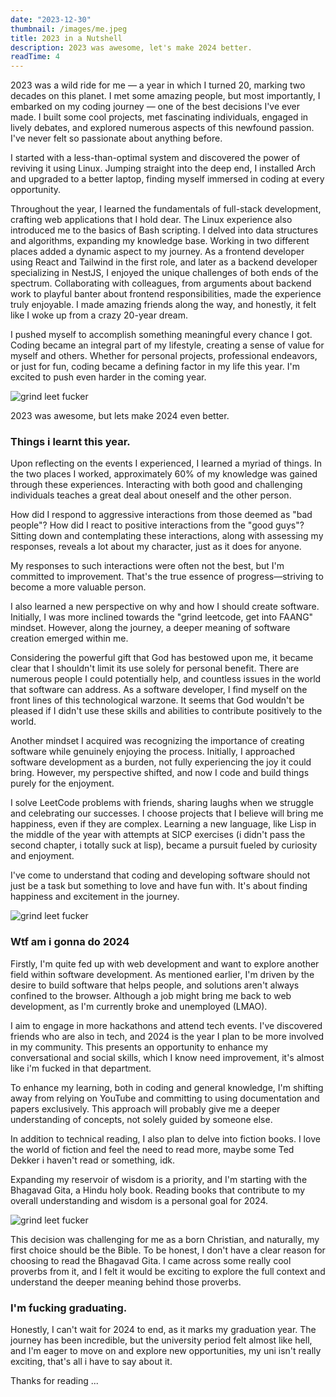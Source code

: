 ---
date: "2023-12-30"
thumbnail: /images/me.jpeg
title: 2023 in a Nutshell
description: 2023 was awesome, let's make 2024 better.
readTime: 4
---

2023 was a wild ride for me — a year in which I turned 20, marking two decades on this planet. I met some amazing people, but most importantly, I embarked on my coding journey — one of the best decisions I've ever made. I built some cool projects, met fascinating individuals, engaged in lively debates, and explored numerous aspects of this newfound passion. I've never felt so passionate about anything before.

I started with a less-than-optimal system and discovered the power of reviving it using Linux. Jumping straight into the deep end, I installed Arch and upgraded to a better laptop, finding myself immersed in coding at every opportunity.

Throughout the year, I learned the fundamentals of full-stack development, crafting web applications that I hold dear. The Linux experience also introduced me to the basics of Bash scripting. I delved into data structures and algorithms, expanding my knowledge base. Working in two different places added a dynamic aspect to my journey. As a frontend developer using React and Tailwind in the first role, and later as a backend developer specializing in NestJS, I enjoyed the unique challenges of both ends of the spectrum. Collaborating with colleagues, from arguments about backend work to playful banter about frontend responsibilities, made the experience truly enjoyable. I made amazing friends along the way, and honestly, it felt like I woke up from a crazy 20-year dream.

I pushed myself to accomplish something meaningful every chance I got. Coding became an integral part of my lifestyle, creating a sense of value for myself and others. Whether for personal projects, professional endeavors, or just for fun, coding became a defining factor in my life this year. I'm excited to push even harder in the coming year.


![grind leet fucker](/images/blog/github2023.png)

2023 was awesome, but lets make 2024 even better.

### Things i learnt this year.

Upon reflecting on the events I experienced, I learned a myriad of things. In the two places I worked, approximately 60% of my knowledge was gained through these experiences. Interacting with both good and challenging individuals teaches a great deal about oneself and the other person.

How did I respond to aggressive interactions from those deemed as "bad people"? How did I react to positive interactions from the "good guys"? Sitting down and contemplating these interactions, along with assessing my responses, reveals a lot about my character, just as it does for anyone.

My responses to such interactions were often not the best, but I'm committed to improvement. That's the true essence of progress—striving to become a more valuable person.

I also learned a new perspective on why and how I should create software. Initially, I was more inclined towards the "grind leetcode, get into FAANG" mindset. However, along the journey, a deeper meaning of software creation emerged within me.

Considering the powerful gift that God has bestowed upon me, it became clear that I shouldn't limit its use solely for personal benefit. There are numerous people I could potentially help, and countless issues in the world that software can address. As a software developer, I find myself on the front lines of this technological warzone. It seems that God wouldn't be pleased if I didn't use these skills and abilities to contribute positively to the world.

Another mindset I acquired was recognizing the importance of creating software while genuinely enjoying the process. Initially, I approached software development as a burden, not fully experiencing the joy it could bring. However, my perspective shifted, and now I code and build things purely for the enjoyment.

I solve LeetCode problems with friends, sharing laughs when we struggle and celebrating our successes. I choose projects that I believe will bring me happiness, even if they are complex. Learning a new language, like Lisp in the middle of the year with attempts at SICP exercises (i didn't pass the second chapter, i totally suck at lisp), became a pursuit fueled by curiosity and enjoyment.

I've come to understand that coding and developing software should not just be a task but something to love and have fun with. It's about finding happiness and excitement in the journey.

![grind leet fucker](/images/blog/codemindset.png)

### Wtf am i gonna do 2024

Firstly, I'm quite fed up with web development and want to explore another field within software development. As mentioned earlier, I'm driven by the desire to build software that helps people, and solutions aren't always confined to the browser. Although a job might bring me back to web development, as I'm currently broke and unemployed (LMAO).

I aim to engage in more hackathons and attend tech events. I've discovered friends who are also in tech, and 2024 is the year I plan to be more involved in my community. This presents an opportunity to enhance my conversational and social skills, which I know need improvement, it's almost like i'm fucked in that department.

To enhance my learning, both in coding and general knowledge, I'm shifting away from relying on YouTube and committing to using documentation and papers exclusively. This approach will probably give me a deeper understanding of concepts, not solely guided by someone else.

In addition to technical reading, I also plan to delve into fiction books. I love the world of fiction and feel the need to read more, maybe some Ted Dekker i haven't read or something, idk.

Expanding my reservoir of wisdom is a priority, and I'm starting with the Bhagavad Gita, a Hindu holy book. Reading books that contribute to my overall understanding and wisdom is a personal goal for 2024.

![grind leet fucker](/images/blog/bhagavad.png)

This decision was challenging for me as a born Christian, and naturally, my first choice should be the Bible. To be honest, I don't have a clear reason for choosing to read the Bhagavad Gita. I came across some really cool proverbs from it, and I felt it would be exciting to explore the full context and understand the deeper meaning behind those proverbs.

### I'm fucking graduating.

Honestly, I can't wait for 2024 to end, as it marks my graduation year. The journey has been incredible, but the university period felt almost like hell, and I'm eager to move on and explore new opportunities, my uni isn't really exciting, that's all i have to say about it.

Thanks for reading ...
